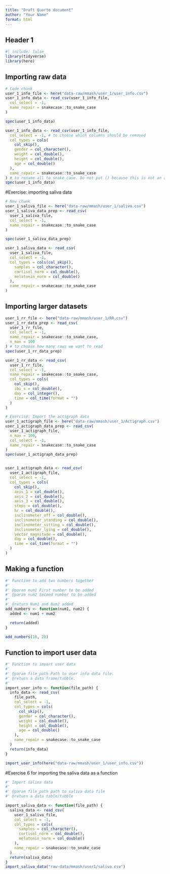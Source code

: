 ```yaml
---
title: "Draft Quarto document"
author: "Your Name"
format: html
---
```


## Header 1

```r
#| include: false
library(tidyverse)
library(here)
```

## Importing raw data

```r
# Code chunk
user_1_info_file <- here("data-raw/mmash/user_1/user_info.csv")
user_1_info_data <- read_csv(user_1_info_file,
  col_select = -1,
  name_repair = snakecase::to_snake_case
)

spec(user_1_info_data)

user_1_info_data <- read_csv(user_1_info_file,
  col_select = -1, # to choose which columns should be removed
  col_types = cols(
    col_skip(),
    gender = col_character(),
    weight = col_double(),
    height = col_double(),
    age = col_double()
  ),
  name_repair = snakecase::to_snake_case
) # to rename all to snake_case. Do not put () because this is not an action but rather and object
spec(user_1_info_data)
```


#Exercise: importing saliva data

```r
# New chunk
user_1_saliva_file <- here("data-raw/mmash/user_1/saliva.csv")
user_1_saliva_data_prep <- read_csv(
  user_1_saliva_file,
  col_select = -1,
  name_repair = snakecase::to_snake_case
)

spec(user_1_saliva_data_prep)

user_1_saliva_data <- read_csv(
  user_1_saliva_file,
  col_select = -1,
  col_types = cols(col_skip(),
    samples = col_character(),
    cortisol_norm = col_double(),
    melatonin_norm = col_double()
  ),
  name_repair = snakecase::to_snake_case
)
```

## Importing larger datasets 
```r
user_1_rr_file <- here("data-raw/mmash/user_1/RR.csv")
user_1_rr_data_prep <- read_csv(
  user_1_rr_file,
  col_select = -1,
  name_repair = snakecase::to_snake_case,
  n_max = 100
) # to choose how many raws we want to read
spec(user_1_rr_data_prep)

user_1_rr_data <- read_csv(
  user_1_rr_file,
  col_select = -1,
  name_repair = snakecase::to_snake_case,
  col_types = cols(
    col_skip(),
    ibi_s = col_double(),
    day = col_integer(),
    time = col_time(format = "")
  )
)
```


```r
# Exercise: Import the actigraph data
user_1_actigraph_file <- here("data-raw/mmash/user_1/Actigraph.csv")
user_1_actigraph_data_prep <- read_csv(
  user_1_actigraph_file,
  n_max = 100,
  col_select = -1,
  name_repair = snakecase::to_snake_case
)
spec(user_1_actigraph_data_prep)


user_1_actigraph_data <- read_csv(
  user_1_actigraph_file,
  col_select = -1,
  col_types = cols(
    col_skip(),
    axis_1 = col_double(),
    axis_2 = col_double(),
    axis_3 = col_double(),
    steps = col_double(),
    hr = col_double(),
    inclinometer_off = col_double(),
    inclinometer_standing = col_double(),
    inclinometer_sitting = col_double(),
    inclinometer_lying = col_double(),
    vector_magnitude = col_double(),
    day = col_double(),
    time = col_time(format = "")
  )
)
```

## Making a function
```r
#' Function to add two numbers together
#'
#' @param num1 First number to be added
#' @param num2 Second number to be added
#'
#' @return Num1 and Num2 added
add_numbers <- function(num1, num2) {
  added <- num1 + num2

  return(added)
}

add_numbers(10, 20)
```
## Function to import user data
```r
#' Function to import user data
#'
#' @param file_path Path to user info data file.
#' @return a data frame/tibble.
#'
import_user_info <- function(file_path) {
  info_data <- read_csv(
    file_path,
    col_select = -1,
    col_types = cols(
      col_skip(),
      gender = col_character(),
      weight = col_double(),
      height = col_double(),
      age = col_double()
    ),
    name_repair = snakecase::to_snake_case
  )
  return(info_data)
}

import_user_info(here("data-raw/mmash/user_1/user_info.csv"))
```

#Exercise 6 for importing the saliva data as a function
```r
#' Import saliva data
#'
#' @param file_path path to saliva data file
#' @return a data table/tibble

import_saliva_data <- function(file_path) {
  saliva_data <- read_csv(
    user_1_saliva_file,
    col_select = -1,
    col_types = cols(
      samples = col_character(),
      cortisol_norm = col_double(),
      melatonin_norm = col_double()
    ),
    name_repair = snakecase::to_snake_case
  )
  return(saliva_data)
}
import_saliva_data("raw-data/mmash/user1/saliva.csv")
```
